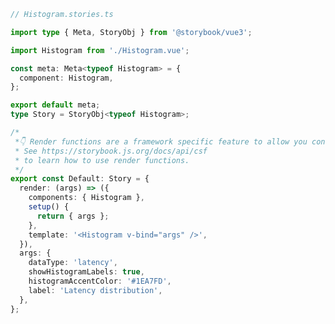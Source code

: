 ```ts
// Histogram.stories.ts

import type { Meta, StoryObj } from '@storybook/vue3';

import Histogram from './Histogram.vue';

const meta: Meta<typeof Histogram> = {
  component: Histogram,
};

export default meta;
type Story = StoryObj<typeof Histogram>;

/*
 *👇 Render functions are a framework specific feature to allow you control on how the component renders.
 * See https://storybook.js.org/docs/api/csf
 * to learn how to use render functions.
 */
export const Default: Story = {
  render: (args) => ({
    components: { Histogram },
    setup() {
      return { args };
    },
    template: '<Histogram v-bind="args" />',
  }),
  args: {
    dataType: 'latency',
    showHistogramLabels: true,
    histogramAccentColor: '#1EA7FD',
    label: 'Latency distribution',
  },
};
```
